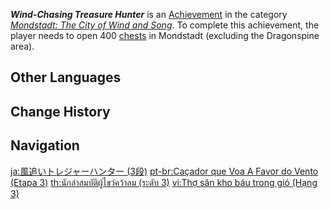 {{Achievement Infobox
|title        = Wind-Chasing Treasure Hunter
|id           = 80039
|order id     = 0039
|category     = Mondstadt: The City of Wind and Song
|description  = Open 400 [[chests]] in [[Mondstadt]] (excluding the [[Dragonspine]] area).
|requirements = 
|primogems    = 20
|tracking     = Tracks the amount of chests found in Mondstadt.
|topic        = Chests
|set          = Wind-Chasing Treasure Hunter
|tier         = 3
|tiers_total  = 3
}}
'''''Wind-Chasing Treasure Hunter''''' is an [[Achievement]] in the category ''[[Mondstadt: The City of Wind and Song]]''. To complete this achievement, the player needs to open 400 [[chests]] in Mondstadt (excluding the Dragonspine area).
<!--
==Trivia==

==Video Guides==
{{EVT
|video1   = 
|caption1 = 
}}
-->
==Other Languages==
{{Other Languages|Transclude=Wind-Chasing Treasure Hunter}}

==Change History==
{{Change History|1.0}}
<!--
==References==
{{Reflist}}
-->
==Navigation==
{{Achievement Navbox}}

[[ja:風追いトレジャーハンター (3段)]]
[[pt-br:Caçador que Voa A Favor do Vento (Etapa 3)]]
[[th:นักล่าสมบัติผู้ไขว่คว้าลม (ระดับ 3)]]
[[vi:Thợ săn kho báu trong gió (Hạng 3)]]